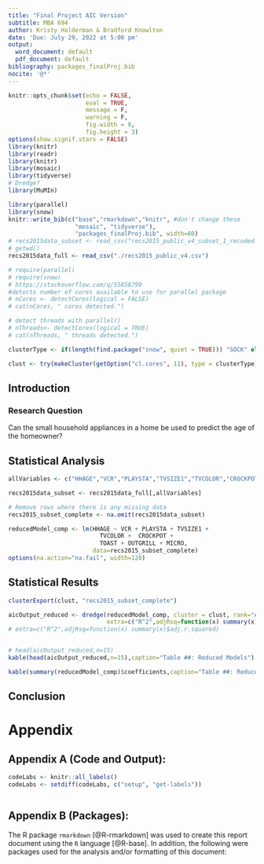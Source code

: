 ```yaml
---
title: "Final Project AIC Version"
subtitle: MBA 694
author: Kristy Halderman & Bradford Knowlton
date: 'Due: July 29, 2022 at 5:00 pm'
output:
  word_document: default
  pdf_document: default
bibliography: packages_finalProj.bib
nocite: '@*'
---
```


```r
knitr::opts_chunk$set(echo = FALSE, 
                      eval = TRUE,
                      message = F, 
                      warning = F, 
                      fig.width = 8, 
                      fig.height = 3)
options(show.signif.stars = FALSE)
library(knitr)
library(readr)
library(knitr)
library(mosaic)
library(tidyverse)
# Dredge?
library(MuMIn)

library(parallel)
library(snow)
knitr::write_bib(c("base","rmarkdown","knitr", #don't change these
                   "mosaic", "tidyverse"),
                   "packages_finalProj.bib", width=60)
# recs2015data_subset <- read_csv("recs2015_public_v4_subset_1_recoded.csv")
# getwd()
recs2015data_full <- read_csv("./recs2015_public_v4.csv")

```

```r
# require(parallel)
# require(snow)
# https://stackoverflow.com/q/55858799
#detects number of cores available to use for parallel package
# nCores <- detectCores(logical = FALSE)
# cat(nCores, " cores detected.")  

# detect threads with parallel()
# nThreads<- detectCores(logical = TRUE)
# cat(nThreads, " threads detected.")

clusterType <- if(length(find.package("snow", quiet = TRUE))) "SOCK" else "PSOCK"

clust <- try(makeCluster(getOption("cl.cores", 11), type = clusterType))
```


<!-- ## AIC Version -->

<!-- **This version is if I indicated your research question fit an AIC Model Selection path rather than a hypothesis testing approach.** -->

<!-- ## Instructions -->

<!-- The final project should be written up just like a homework assignment. The difference is that I will not tell you what the question is, or provide more than just a rough structure for the paper. You are responsible for showing me that you have learned to write a paper (in my preferred format) through all 8 homework assignments. -->

<!-- You are also responsible for deciding how to split up the work between you and your partner. However you decide to do it, you are *BOTH* responsible for the *whole* paper/grade. So make sure to edit each others work! It is best practice in the business world to have someone else edit documents, so this is not a criticism it is a fresh set of eyes. -->

<!-- The project will be out of 150 points. -->

<!-- 1. (10 points) Using the ``recs2015`` dataset determine a research question of interest to you, with the following limitations: -->

<!-- a. It **MUST** be a question not previously addressed in a homework assignment or quiz. I will have you submit your variables and research question to me for a quiz score by July 22, at 8:00 am. Easiest way to change the question is to change the response variable. -->
    
<!-- b. It **MUST** have at least three explanatory variables (sorry no Chi-Squared research questions allowed.) -->
    
<!-- c. You **don't** have to restrict the data to the subset used for the homework assignments. But if you choose to use the full dataset, know that the categorical variables are coded numerically and you will need to refer to the codebook Excel file to understand what the codes represent. -->
  
<!-- 2. The paper will have the following sections: -->

<!-- a. (10 points) Introduction -->

## Introduction
    
<!-- b. Data Description/Summaries -->

<!-- i. (10 points) Describe variables -->
<!-- ii. (10 points) Summarize variables in words and with appropriate tables. -->
<!-- iii. (10 points) Include data visualizations -->

### Research Question

Can the small household appliances in a home be used to predict the age of the homeowner?


## Statistical Analysis

<!-- c. Statistical Analysis -->

```r

allVariables <- c("HHAGE","VCR","PLAYSTA","TVSIZE1","TVCOLOR","CROCKPOT","TOAST","OUTGRILL","MICRO")

recs2015data_subset <- recs2015data_full[,allVariables]

# Remove rows where there is any missing data
recs2015_subset_complete <- na.omit(recs2015data_subset)

reducedModel_comp <- lm(HHAGE ~ VCR + PLAYSTA + TVSIZE1 +  
                          TVCOLOR +  CROCKPOT + 
                          TOAST + OUTGRILL + MICRO, 
                        data=recs2015_subset_complete)
options(na.action="na.fail", width=120)

```

<!-- i. (10 points) Statistical Full Model -->

<!-- ii. (10 points) Describe the model selection approach and the criteria you will be using to decide on the "best" model. -->
        
<!-- iii. (10 points) Validity Conditions for full Model -->
    

## Statistical Results

<!-- d. Statistical Results -->

```r

clusterExport(clust, "recs2015_subset_complete")

aicOutput_reduced <- dredge(reducedModel_comp, cluster = clust, rank="AIC",
                            extra=c("R^2",adjRsq=function(x) summary(x)$adj.r.squared))
# extra=c("R^2",adjRsq=function(x) summary(x)$adj.r.squared)



```


<!-- i. (10 points) Describe the best model according to your model selection criteria. Are there any models that are indistinguishable on the AIC scale? { Delta < 2 } -->

```r

# head(aicOutput_reduced,n=15)
kable(head(aicOutput_reduced,n=15),caption="Table ##: Reduced Models")

kable(summary(reducedModel_comp)$coefficients,caption="Table ##: Reduced Model Coefficients")

```

        
<!-- ii. (10 points) Scope of Inference -->
        
<!-- iii. (5 points) Reassess validity conditions for the "best" model if the best model is not the full model. If the full model was the "best" model, if there was an indistinguishable model on the AIC scale, check the diagnostics for that model. If there wasn't an indistinguishable model, state that and why you don't need to reassess validity conditions. -->
        
<!-- iv.  (5 points) Discuss if the model you started with is considered a "good model" and if it is "trustworthy" or not. -->
        
## Conclusion
<!-- e. Conclusion -->
      
<!-- i. (10 points) Next steps; limitations of the data, model or analysis. If you didn't start with a good model, what might you try if you were to perform the analysis again? -->
        
<!-- ii. (10 points) Paper conclusion to mirror introductory paragraph. Did your thesis/research question get answered? -->

# Appendix
      
## Appendix A (Code and Output): 

<!-- ### Code and output used in this report -->

<!-- The code chunks below will automatically include all code and output used in your homework assignment. This is necessary for me to see what you have done. Do not modify (other than to change `eval=FALSE` to `eval=TRUE`) or remove the below code chunks. -->

<!-- *f. Appendix -->

<!-- *i. (10 points) Include all code and output -->
    
<!-- *3. Professionalism -->

<!-- *a. (10 points) Structured in paper form, no spelling mistakes, good grammar, readable to someone outside of the class. -->

<!-- ***You need to change `eval=FALSE` to `eval=TRUE` before compiling your report.*** -->

```r
codeLabs <- knitr::all_labels()
codeLabs <- setdiff(codeLabs, c("setup", "get-labels"))
```

```r

```

## Appendix B (Packages):

The R package `rmarkdown` [@R-rmarkdown] was used to create this report document using the `R` language [@R-base]. In addition, the following were packages used for the analysis and/or formatting of this document:
